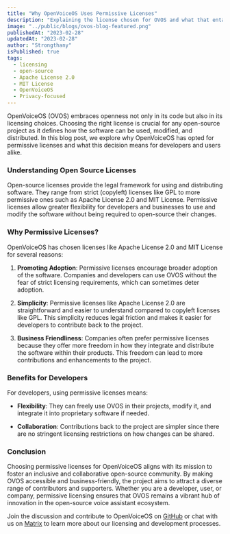 ```yaml
---
title: "Why OpenVoiceOS Uses Permissive Licenses"
description: "Explaining the license chosen for OVOS and what that entails for developers and users alike."
image: "../public/blogs/ovos-blog-featured.png"
publishedAt: "2023-02-28"
updatedAt: "2023-02-28"
author: "Strongthany"
isPublished: true
tags:
  - licensing
  - open-source
  - Apache License 2.0
  - MIT License
  - OpenVoiceOS
  - Privacy-focused
---
```


OpenVoiceOS (OVOS) embraces openness not only in its code but also in its licensing choices. Choosing the right license is crucial for any open-source project as it defines how the software can be used, modified, and distributed. In this blog post, we explore why OpenVoiceOS has opted for permissive licenses and what this decision means for developers and users alike.

### Understanding Open Source Licenses

Open-source licenses provide the legal framework for using and distributing software. They range from strict (copyleft) licenses like GPL to more permissive ones such as Apache License 2.0 and MIT License. Permissive licenses allow greater flexibility for developers and businesses to use and modify the software without being required to open-source their changes.

### Why Permissive Licenses?

OpenVoiceOS has chosen licenses like Apache License 2.0 and MIT License for several reasons:

1. **Promoting Adoption**: Permissive licenses encourage broader adoption of the software. Companies and developers can use OVOS without the fear of strict licensing requirements, which can sometimes deter adoption.

2. **Simplicity**: Permissive licenses like Apache License 2.0 are straightforward and easier to understand compared to copyleft licenses like GPL. This simplicity reduces legal friction and makes it easier for developers to contribute back to the project.

3. **Business Friendliness**: Companies often prefer permissive licenses because they offer more freedom in how they integrate and distribute the software within their products. This freedom can lead to more contributions and enhancements to the project.

### Benefits for Developers

For developers, using permissive licenses means:

- **Flexibility**: They can freely use OVOS in their projects, modify it, and integrate it into proprietary software if needed.
  
- **Collaboration**: Contributions back to the project are simpler since there are no stringent licensing restrictions on how changes can be shared.

### Conclusion

Choosing permissive licenses for OpenVoiceOS aligns with its mission to foster an inclusive and collaborative open-source community. By making OVOS accessible and business-friendly, the project aims to attract a diverse range of contributors and supporters. Whether you are a developer, user, or company, permissive licensing ensures that OVOS remains a vibrant hub of innovation in the open-source voice assistant ecosystem.

Join the discussion and contribute to OpenVoiceOS on [GitHub](https://github.com/OpenVoiceOS) or chat with us on [Matrix](https://matrix.to/#/!XFpdtmgyCoPDxOMPpH:matrix.org?via=matrix.org) to learn more about our licensing and development processes.